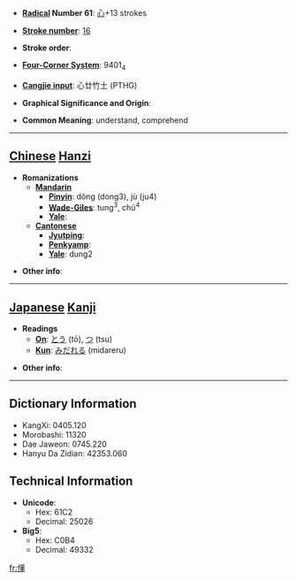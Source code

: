 * '''[[Wiktionary:Chinese radical index| Radical]] Number 61''': [[Wiktionary:Chinese radical index 心|心]]+13 strokes

* '''[[Wiktionary:Chinese total strokes index|Stroke number]]''': [[Wiktionary:Chinese total strokes index 16|16]]

* '''Stroke order''': 

* '''[[Wiktionary:Chinese four corner index|Four-Corner System]]''': 9401<sub>4</sub>

* '''[[Wiktionary:Chinese Cangjie index|Cangjie input]]''': 心廿竹土 (PTHG)

* '''Graphical Significance and Origin''': 

* '''Common Meaning''': understand, comprehend

----

== [[Chinese]] [[Hanzi]] ==

* '''Romanizations'''
** '''[[Mandarin]]'''
*** '''[[Pinyin]]''': dǒng (dong3), jù (ju4)
*** '''[[Wade-Giles]]''': tung<sup>3</sup>, chü<sup>4</sup>
*** '''[[Yale]]''': 
** '''[[Cantonese]]'''
*** '''[[Jyutping]]''':
*** '''[[Penkyamp]]''': 
*** '''[[Yale]]''': dung2

* '''Other info''': 

----

== [[Japanese]] [[Kanji]] ==

* '''Readings'''
** '''[[On]]''': [[とう]] (tō), [[つ]] (tsu)
** '''[[Kun]]''': [[みだれる]] (midareru)

* '''Other info''':  

----

== Dictionary Information ==

* KangXi: 0405.120
* Morobashi: 11320
* Dae Jaweon: 0745.220
* Hanyu Da Zidian: 42353.060

== Technical Information ==

* '''Unicode''':
** Hex: 61C2
** Decimal: 25026
* '''Big5''':
** Hex: C0B4
** Decimal: 49332

[[fr:懂]]